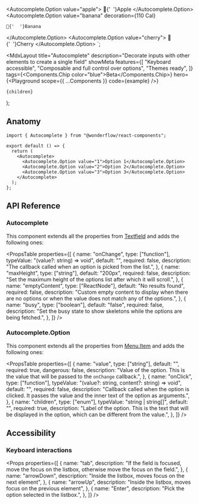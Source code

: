 
  <Autocomplete.Option value="apple">
    🍎{'  '}Apple
  </Autocomplete.Option>
  <Autocomplete.Option
    value="banana"
    decoration={<Chip dimension="small" color="green">110 Cal</Chip>}
  >
    🍌{'  '}Banana
  </Autocomplete.Option>
  <Autocomplete.Option value="cherry">
    🍒{'  '}Cherry
  </Autocomplete.Option>
</Autocomplete>`;

  <MdxLayout
    title="Autocomplete"
    description="Decorate inputs with other elements to create a single field"
    showMeta
    features={[
      "Keyboard accessible",
      "Composable and full control over options",
      "Themes ready",
    ]}
    tags={<Components.Chip color="blue">Beta</Components.Chip>}
    hero={<Playground scope={{ ...Components }} code={example} />}
  >
    {children}
  </MdxLayout>
);

## Anatomy

```tsx highlight=1,5-9
import { Autocomplete } from "@wonderflow/react-components";

export default () => {
  return (
    <Autocomplete>
      <Autocomplete.Option value="1">Option 1</Autocomplete.Option>
      <Autocomplete.Option value="2">Option 2</Autocomplete.Option>
      <Autocomplete.Option value="3">Option 3</Autocomplete.Option>
    </Autocomplete>
  );
};
```

## API Reference

### Autocomplete

This component extends all the properties from [Textfield](/components/inputs/textfield#api-reference) and adds the following ones:

<PropsTable
  properties={[
    {
      name: "onChange",
      type: ["function"],
      typeValue: "(value?: string) => void",
      default: "",
      required: false,
      description:
        "The callback called when an option is picked from the list.",
    },
    {
      name: "maxHeight",
      type: ["string"],
      default: "200px",
      required: false,
      description:
        "Set the maximum height of the options list after which it will scroll.",
    },
    {
      name: "emptyContent",
      type: ["ReactNode"],
      default: "No results found",
      required: false,
      description:
        "Custom empty content to display when there are no options or when the value does not match any of the options.",
    },
    {
      name: "busy",
      type: ["boolean"],
      default: "false",
      required: false,
      description:
        "Set the busy state to show skeletons while the options are being fetched.",
    },
  ]}
/>

### Autocomplete.Option

This component extends all the properties from [Menu.Item](/components/navigation/menu#menuitem) and adds the following ones:

<PropsTable
  properties={[
    {
      name: "value",
      type: ["string"],
      default: "",
      required: true,
      dangerous: false,
      description:
        "Value of the option. This is the value that will be passed to the `onChange` callback.",
    },
    {
      name: "onClick",
      type: ["function"],
      typeValue: "(value?: string, content?: string) => void",
      default: "",
      required: false,
      description:
        "Callback called when the option is clicked. It passes the value and the inner text of the option as arguments.",
    },
    {
      name: "children",
      type: ["enum"],
      typeValue: "string | string[]",
      default: "",
      required: true,
      description:
        "Label of the option. This is the text that will be displayed in the option, which can be different from the value.",
    },
  ]}
/>

## Accessibility

### Keyboard interactions

<Props
  properties={[
    {
      name: "tab",
      description:
        "If the field is focused, move the focus on the listbox, otherwise move the focus on the field.",
    },
    {
      name: "arrowDown",
      description: "Inside the listbox, moves focus on the next element",
    },
    {
      name: "arrowUp",
      description: "Inside the listbox, moves focus on the previous element",
    },
    {
      name: "Enter",
      description: "Pick the option selected in the listbox.",
    },
  ]}
/>
